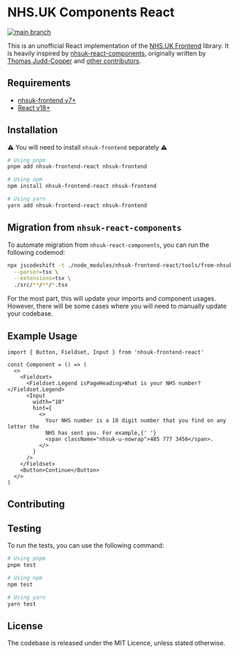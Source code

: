 # NHS.UK Components React

[![main branch](https://github.com/rowellx68/nhs-components/actions/workflows/ci.yml/badge.svg?branch=main)](https://github.com/rowellx68/nhs-components/actions?query=branch%3Amain)

This is an unofficial React implementation of the [NHS.UK Frontend](https://github.com/nhsuk/nhsuk-frontend) library. It is heavily inspired by [nhsuk-react-components](https://github.com/NHSDigital/nhsuk-react-components), originally written by [Thomas Judd-Cooper](https://github.com/Tomdangov) and [other contributors](https://github.com/NHSDigital/nhsuk-react-components/graphs/contributors).

## Requirements

- [nhsuk-frontend v7+](https://github.com/nhsuk/nhsuk-frontend)
- [React v18+](https://reactjs.org/)

## Installation

⚠️ You will need to install `nhsuk-frontend` separately ⚠️

```bash
# Using pnpm
pnpm add nhsuk-frontend-react nhsuk-frontend

# Using npm
npm install nhsuk-frontend-react nhsuk-frontend

# Using yarn
yarn add nhsuk-frontend-react nhsuk-frontend
```

## Migration from `nhsuk-react-components`

To automate migration from `nhsuk-react-components`, you can run the following codemod:

```bash
npx jscodeshift -t ./node_modules/nhsuk-frontend-react/tools/from-nhsuk-react-components-migrator.ts \
  --parser=tsx \
  --extensions=tsx \
  ./src/**/**/*.tsx
```

For the most part, this will update your imports and component usages. However, there will be some cases where you will need to manually update your codebase.

## Example Usage

```tsx
import { Button, Fieldset, Input } from 'nhsuk-frontend-react'

const Component = () => (
  <>
    <Fieldset>
      <Fieldset.Legend isPageHeading>What is your NHS number?</Fieldset.Legend>
      <Input
        width="10"
        hint={
          <>
            Your NHS number is a 10 digit number that you find on any letter the
            NHS has sent you. For example,{' '}
            <span className="nhsuk-u-nowrap">485 777 3456</span>.
          </>
        }
      />
    </Fieldset>
    <Button>Continue</Button>
  </>
)
```

## Contributing

## Testing

To run the tests, you can use the following command:

```bash
# Using pnpm
pnpm test

# Using npm
npm test

# Using yarn
yarn test
```

## License

The codebase is released under the MIT Licence, unless stated otherwise.
